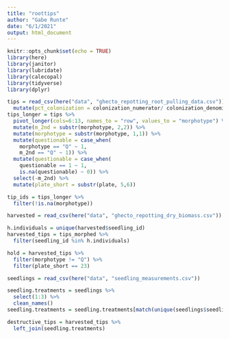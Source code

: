 ```yaml
---
title: "roottips"
author: "Gabe Runte"
date: "6/1/2021"
output: html_document
---
```


```r
knitr::opts_chunk$set(echo = TRUE)
library(here)
library(janitor)
library(lubridate)
library(calecopal)
library(tidyverse)
library(dplyr)
```

```r
tips = read_csv(here("data", "ghecto_repotting_root_pulling_data.csv")) %>% 
  mutate(pct_colonization = colonization_numerator/ colonization_denominator)
tips_longer = tips %>% 
  pivot_longer(cols=6:13, names_to = "row", values_to = "morphotype") %>% 
  mutate(m_2nd = substr(morphotype, 2,2)) %>% 
  mutate(morphotype = substr(morphotype, 1,1)) %>%
  mutate(questionable = case_when(
    morphotype == "Q" ~ 1,
    m_2nd == "Q" ~ 1)) %>% 
  mutate(questionable = case_when(
    questionable == 1 ~ 1,
    is.na(questionable) ~ 0)) %>% 
  select(-m_2nd) %>% 
  mutate(plate_short = substr(plate, 5,6)) 

tip_ids = tips_longer %>% 
  filter(!is.na(morphotype))

```

```r
harvested = read_csv(here("data", "ghecto_repotting_dry_biomass.csv"))

h.individuals = unique(harvested$seedling_id)
harvested_tips = tips_morphed %>% 
  filter(seedling_id %in% h.individuals)

hold = harvested_tips %>% 
  filter(morphotype != "Q") %>% 
  filter(plate_short == 23)
```

```r
seedlings = read_csv(here("data", "seedling_measurements.csv"))

seedling.treatments = seedlings %>% 
  select(1:3) %>% 
  clean_names() 
seedling.treatments = seedling.treatments[match(unique(seedlings$seedling_id), seedlings$seedling_id),]

destructive_tips = harvested_tips %>% 
  left_join(seedling.treatments)
```







